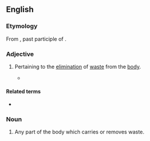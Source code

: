 ==English==

===Etymology===
From {{der|en|la|emunctus}}, past participle of {{m|la|ex}} {{m|la|mungere||to blow one's nose}}.

===Adjective===
{{en-adj}}

# Pertaining to the [[elimination]] of [[waste#Noun|waste]] from the [[body]].
#: {{ux|en|A mixture of poor diet and poor hygiene caused him inflammation of the '''emunctory''' aperture.}}
#* {{quote-journal|en|journal=Bulletin of the American Historical Collection|location=Manila|publisher=American Association of the Philippines|year=1979|volume=7–8|page=79|issn=0115-3226|oclc=2743124|passage=This guy was extremely hirsute. Everywhere. So much I used to wonder how he could clearly manage certain '''emunctory''' functions.}}

====Related terms====
* {{l|en|emunction}}

===Noun===
{{en-noun|emunctories}}

# Any part of the body which carries or removes waste.